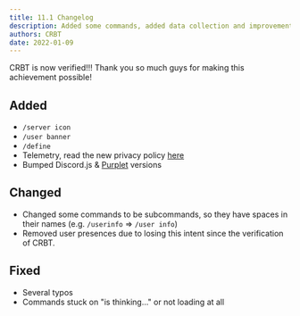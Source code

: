 ```yaml
---
title: 11.1 Changelog
description: Added some commands, added data collection and improvements in stability
authors: CRBT
date: 2022-01-09
---
```



CRBT is now verified!!! Thank you so much guys for making this achievement possible!

<V11BetaWarning />

## Added

- `/server icon`
- `/user banner`
- `/define`
- Telemetry, read the new privacy policy [here](/privacy)
- Bumped Discord.js & [Purplet](/purplet) versions

## Changed

- Changed some commands to be subcommands, so they have spaces in their names (e.g. `/userinfo` => `/user info`)
- Removed user presences due to losing this intent since the verification of CRBT.

## Fixed

- Several typos
- Commands stuck on "is thinking..." or not loading at all
